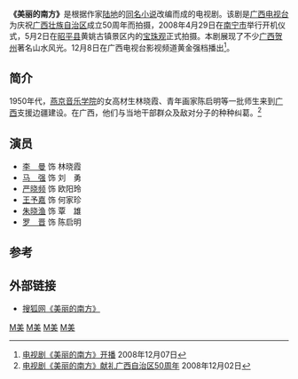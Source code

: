 {{电视节目信息框
| 名稱 = 美丽的南方
| 原名 =
| 圖片 = 
| 圖說 = 
| 分類 = 当代
| 原創者 =[[陆地_(作家)|陆地]]
| 編劇 = 李彦雄、简嘉、牛江涛
| 導演 = 刘国权
| 演出 =[[李曼|李曼]]、[[马强|马强]]、[[严晓频|严晓频]]
| 配音 = 
| 旁白 = 
| 主題曲 =
| 片尾曲 =
| 作曲 = 
| 國家 = {{CHN}}
| 語言 = [[普通话|普通话]]
| 季數 = 
| 集數 = 20集
| 每集列表 = 
| 製片人 = 
| 執行製片 = 
| 制作公司 =
| 拍攝地 = {{CHN}}[[广西|广西]][[昭平县|昭平县]]黄姚古镇、[[桂林|桂林]][[龙胜|龙胜]]
| 攝像 = 
| 每集長 = 
| 頻道 =
| 電視網 =[[广西电视台|广西电视台]]影视频道
| 視頻制式 =
| 音頻制式 = 
| 開始 =2008年12月8日
| 結束 =
| 先於 = 
| 後於 = 
| 相關劇集 = 
| 官方網站 =
}}
{{NoteTA|G1=Show}}
'''《美丽的南方》'''是根据作家[[陆地_(作家)|陆地]]的[[美丽的南方|同名小说]]改编而成的电视剧。该剧是[[广西电视台|广西电视台]]为庆祝[[广西壮族自治区|广西壮族自治区]]成立50周年而拍摄，2008年4月29日在[[南宁市|南宁市]]举行开机仪式，5月2日在[[昭平县|昭平县]]黄姚古镇景区内的[[宝珠观|宝珠观]]正式拍摄。本剧展现了不少[[广西|广西]][[贺州市|贺州]]著名山水风光。12月8日在广西电视台影视频道黄金强档播出<ref>[http://www.chhzm.com/webfiles/html/lm_54/2008/2008-12/07163034.asp 电视剧《美丽的南方》开播] {{webarchive|url=https://web.archive.org/web/20160305065243/http://www.chhzm.com/webfiles/html/lm_54/2008/2008-12/07163034.asp |date=2016-03-05 }}2008年12月07日</ref>。
== 简介 ==
1950年代，[[燕京音乐学院|燕京音乐学院]]的女高材生林晓霞、青年画家陈启明等一批师生来到[[广西|广西]]支援边疆建设。在广西，他们与当地干部群众及敌对分子的种种纠葛。<ref>[http://yule.sohu.com/20081202/n260972271.shtml 电视剧《美丽的南方》献礼广西自治区50周年] {{Wayback|url=http://yule.sohu.com/20081202/n260972271.shtml |date=20160305080454 }}2008年12月02日</ref>

== 演员 ==
* [[李曼|李　曼]] 饰 林晓霞
* [[马强|马　强]] 饰 刘　勇
* [[严晓频|严晓频]] 饰 欧阳玲
* [[王予嘉|王予嘉]] 饰 何家珍
* [[朱晓渔|朱晓渔]] 饰 覃　雄
* [[罗晋|罗　晋]] 饰 陈启明
== 参考 ==
{{reflist}}
== 外部链接 ==
* [http://yule.sohu.com/s2008/mldnf/ 搜狐网《美丽的南方》] {{Wayback|url=http://yule.sohu.com/s2008/mldnf/ |date=20190829100659 }}
[[Category:2008年中國電視劇集|M美]]
[[Category:中華人民共和國背景電視劇|M美]]
[[Category:廣西背景電視劇|M美]]
[[Category:中國小說改編電視劇|M美]]